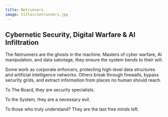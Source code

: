 ```yaml
---
title: Netrunners
image: titles/netrunners.jpg
---
```


## Cybernetic Security, Digital Warfare & AI Infiltration

The Netrunners are the ghosts in the machine. Masters of cyber warfare, AI manipulation, and data sabotage, they ensure the system bends to their will. 

Some work as corporate enforcers, protecting high-level data structures and artificial intelligence networks. Others break through firewalls, bypass security grids, and extract information from places no human should reach.

To The Board, they are security specialists. 

To the System, they are a necessary evil. 

To those who truly understand? They are the last free minds left.